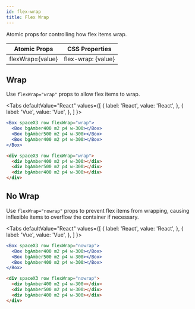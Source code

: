 ```yaml
---
id: flex-wrap
title: Flex Wrap
---
```



Atomic props for controlling how flex items wrap.

| Atomic Props     | CSS Properties     |
| ---------------- | ------------------ |
| flexWrap={value} | flex-wrap: {value} |

## Wrap

Use `flexWrap="wrap"` props to allow flex items to wrap.

<Tabs
defaultValue="React"
values={[
{ label: 'React', value: 'React', },
{ label: 'Vue', value: 'Vue', },
]
}>
<TabItem value="React">

```jsx live
<Box spaceX3 row flexWrap="wrap">
  <Box bgAmber400 m2 p4 w-300></Box>
  <Box bgAmber500 m2 p4 w-300></Box>
  <Box bgAmber400 m2 p4 w-300></Box>
</Box>
```

</TabItem>
<TabItem value="Vue">

```html
<div spaceX3 row flexWrap="wrap">
  <div bgAmber400 m2 p4 w-300></div>
  <div bgAmber500 m2 p4 w-300></div>
  <div bgAmber400 m2 p4 w-300></div>
</div>
```

</TabItem>
</Tabs>

## No Wrap

Use `flexWrap="nowrap"` props to prevent flex items from wrapping, causing inflexible items to overflow the container if necessary.

<Tabs
defaultValue="React"
values={[
{ label: 'React', value: 'React', },
{ label: 'Vue', value: 'Vue', },
]
}>
<TabItem value="React">

```jsx live
<Box spaceX3 row flexWrap="nowrap">
  <Box bgAmber400 m2 p4 w-300></Box>
  <Box bgAmber500 m2 p4 w-300></Box>
  <Box bgAmber400 m2 p4 w-300></Box>
</Box>
```

</TabItem>
<TabItem value="Vue">

```html
<div spaceX3 row flexWrap="nowrap">
  <div bgAmber400 m2 p4 w-300></div>
  <div bgAmber500 m2 p4 w-300></div>
  <div bgAmber400 m2 p4 w-300></div>
</div>
```

</TabItem>
</Tabs>
